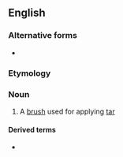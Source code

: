 {{also|tar-brush}}

==English==

===Alternative forms===
* {{l|en|tar-brush}}

===Etymology===
{{compound|en|tar|brush}}

===Noun===
{{en-noun|es}}

# A [[brush]] used for applying [[tar]]

====Derived terms====
* {{l|en|touch of the tarbrush}}